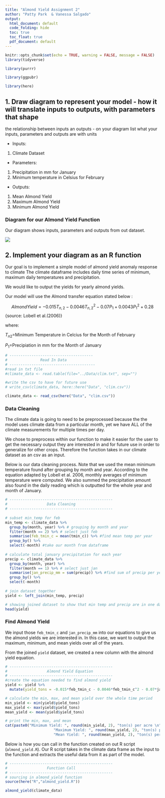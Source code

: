 ```yaml
---
title: "Almond Yield Assignment 2"
author: "Patty Park  & Vanessa Salgado"
output:
  html_document: default
  code_folding: hide
  toc: true
  toc_float: true
  pdf_document: default
---
```


```r
knitr::opts_chunk$set(echo = TRUE, warning = FALSE, message = FALSE)
library(tidyverse)

library(purrr)

library(ggpubr)

library(here)

```

## 1. Draw diagram to represent your model - how it will translate inputs to outputs, with parameters that shape

the relationship between inputs an outputs - on your diagram list what your inputs, parameters and outputs are with units

-   Inputs:

1.  Climate Dataset

-   Parameters:

1.  Precipitation in mm for January
2.  Minimum temperature in Celsius for February

-   Outputs:

1.  Mean Almond Yield
2.  Maximum Almond Yield
3.  Minimum Almond Yield

### Diagram for our Almond Yield Function

Our diagram shows inputs, parameters and outputs from out dataset.

![](images/almond_yield_model.png)

## 2. Implement your diagram as an R function

Our goal is to implement a simple model of almond yield anomaly response to climate The climate dataframe includes daily time series of minimum, maximum daily temperatures and precipitation.

We would like to output the yields for yearly almond yields.

Our model will use the Almond transfer equation stated below :

$$Almond Yield = -0.015T_{n,2} - 0.0046T^2_{n,2} - 0.07P_1 + 0.0043P^2_1 + 0.28$$ {source: Lobell et al.(2006)}

where:

$T_{n2} =$Minimum Temperature in Celcius for the Month of February

$P_1 =$Precipiation in mm for the Month of January

```r
# --------------------------------------
#               Read In Data
# ---------------------------------------
#read in txt file
#climate_data <- read.table(file="../Data/clim.txt", sep="")

#write the csv to have for future use
# write_csv(climate_data, here::here("Data", "clim.csv"))

climate_data <- read_csv(here("Data", "clim.csv"))
```

### Data Cleaning

The climate data is going to need to be preprocessed because the the model uses climate data from a particular month, yet we have ALL of the climate measurements for multiple times per day.

We chose to preprocess within our function to make it easier for the user to get the necessary output they are interested in and for future use in order to generalize for other crops. Therefore the function takes in our climate dataset as an csv as an input.

Below is our data cleaning process. Note that we used the mean minimum temperature found after grouping by month and year. According to the equation adapted by Lobell et al. 2006, monthly averages of minimum temperature were computed. We also summed the precipitation amount also found in the daily reading which is outputted for the whole year and month of January.

```r
# -----------------------------------------------
#                  Data Cleaning 
# -----------------------------------------------
  
# subset min_temp for feb 
min_temp <- climate_data %>% 
  group_by(month, year) %>% # grouping by month and year
  filter(month == 2) %>% # select just feb
  summarise(feb_tmin_c = mean(tmin_c)) %>% #find mean temp per year
  group_by() %>% 
  select(-month) #take our month from dataframe
  
# calculate total january precipitation for each year
precip <- climate_data %>%
  group_by(month, year) %>%
  filter(month == 1) %>% # select just jan
  summarise(jan_precip_mm = sum(precip)) %>% #find sum of precip per year
  group_by() %>% 
  select(-month)
  
# join dataset together
yield <- left_join(min_temp, precip) 

# showing joined dataset to show that min temp and precip are in one dataset
head(yield)
```

### Find Almond Yield

We input those `feb_tmin_c` and `jan_precip_mm` into our equations to give us the almond yields we are interested in. In this case, we want to output the maximum, minimum, and mean yields over all of the years.

From the joined `yield` dataset, we created a new column with the almond yield equation.

```r
# -----------------------------------------------
#                  Almond Yield Equation
# -----------------------------------------------
#create the equation needed to find almond yield
yield <- yield %>% 
  mutate(yield_tons = -0.015*feb_tmin_c - 0.0046*feb_tmin_c^2 - 0.07*jan_precip_mm + 0.0043*jan_precip_mm^2 + 0.28) # calc based on  equation from lobell et al. 2006

# calculate the min, max, and mean yield over the whole time period
min_yield <- min(yield$yield_tons)
max_yield <- max(yield$yield_tons)
mean_yield <- mean(yield$yield_tons)

# print the min, max, and mean
cat(paste0("Minimum Yield: ", round(min_yield, 2), "ton(s) per acre \n",
                      "Maximum Yield: ", round(max_yield, 2), "ton(s) per acre \n",
                      "Mean Yield: ", round(mean_yield, 2), "ton(s) per acre"))

```

Below is how you can call in the function created on out R script (`almond_yield.R`). Our R script takes in the climate data frame as the input to the function and extracts the useful data from it as part of the model.

```r
# -----------------------------------------------
#                  Function Call 
# -----------------------------------------------
# sourcing in almond_yield function
source(here("R","almond_yield.R"))

almond_yield(climate_data)
```
